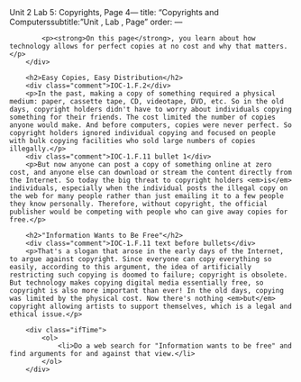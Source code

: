Unit 2 Lab 5: Copyrights, Page 4---
title: "Copyrights and Computerssubtitle: "Unit , Lab , Page"
order:
---
        <div class="learn">
            <p><strong>On this page</strong>, you learn about how technology allows for perfect copies at no cost and why that matters.</p>
        </div>
        
    	<h2>Easy Copies, Easy Distribution</h2>
        <div class="comment">IOC-1.F.2</div>
        <p>In the past, making a copy of something required a physical medium: paper, cassette tape, CD, videotape, DVD, etc. So in the old days, copyright holders didn't have to worry about individuals copying something for their friends. The cost limited the number of copies anyone would make. And before computers, copies were never perfect. So copyright holders ignored individual copying and focused on people with bulk copying facilities who sold large numbers of copies illegally.</p>
        <div class="comment">IOC-1.F.11 bullet 1</div>
        <p>But now anyone can post a copy of something online at zero cost, and anyone else can download or stream the content directly from the Internet. So today the big threat to copyright holders <em>is</em> individuals, especially when the individual posts the illegal copy on the web for many people rather than just emailing it to a few people they know personally. Therefore, without copyright, the official publisher would be competing with people who can give away copies for free.</p>
    	
        <h2>"Information Wants to Be Free"</h2>
        <div class="comment">IOC-1.F.11 text before bullets</div>
        <p>That's a slogan that arose in the early days of the Internet, to argue against copyright. Since everyone can copy everything so easily, according to this argument, the idea of artificially restricting such copying is doomed to failure; copyright is obsolete. But technology makes copying digital media essentially free, so copyright is also more important than ever! In the old days, copying was limited by the physical cost. Now there's nothing <em>but</em> copyright allowing artists to support themselves, which is a legal and ethical issue.</p>
		
    	<div class="ifTime">
			<ol>
				<li>Do a web search for "Information wants to be free" and find arguments for and against that view.</li>
        	</ol>
        </div>
        
               
